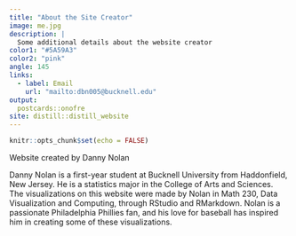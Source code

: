 ---
title: "About the Site Creator"
image: me.jpg
description: |
  Some additional details about the website creator
color1: "#5A59A3"
color2: "pink"
angle: 145
links:
  - label: Email
    url: "mailto:dbn005@bucknell.edu"
output:
  postcards::onofre
site: distill::distill_website
---

```{r setup, include=FALSE}
knitr::opts_chunk$set(echo = FALSE)
```
Website created by Danny Nolan


Danny Nolan is a first-year student at Bucknell University from Haddonfield, New Jersey.  He is a statistics major in the College of Arts and Sciences.  The visualizations on this website were made by Nolan in Math 230, Data Visualization and Computing, through RStudio and RMarkdown.  Nolan is a passionate Philadelphia Phillies fan, and his love for baseball has inspired him in creating some of these visualizations.  
